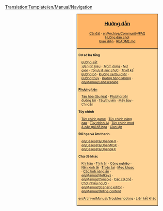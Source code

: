 <noinclude>[[Translation:Template/en/Manual/Navigation]]</noinclude>
<div style="float:right; padding-left:12px; background:#ffffff;">
<div style="border:1px solid #000000; background:#ffb466; padding:5px; -moz-border-radius-topleft:5px; -moz-border-radius-topright:5px; font-size: 12pt;">
<center><strong><font size="3">[[vi/Manual/Main Page|Hướng dẫn]]</font></strong></center>
<div style="font-size: 8pt; text-align: center;">
[[en/Manual/Installation|Cài đặt]] &middot; 
[[en/Archive/Community/FAQ]]<br />
[[en/Manual/Tutorial/Main Page|Hướng dẫn chơi]]<br />
[[en/Manual/Game interface|Giao diện]] &middot; 
[https://github.com/OpenTTD/OpenTTD/blob/master/README.md README.md]
</div>
</div>
<div style="border:1px solid black; border-top-width: 0px; background:#ffd496; padding:5px; -moz-border-radius-bottomleft:5px; -moz-border-radius-bottomright:8px; font-size: 8pt;">

<div style="width: 186px">
'''Cơ sở hạ tầng'''
<div style="margin-left:10px;">
[[en/Manual/Railway construction|Đường sắt]]: <br />
:''[[en/Manual/Signals|Đèn tín hiệu]]'' &middot; ''[[en/Manual/Railway station|Trạm dừng]]'' &middot; ''[[en/Community/Junctionary/Main Page|Nút giao]]'' &middot; ''[[en/Community/Railway Designs|Tối ưu & sức chứa]]'' &middot; ''[[en/Community/Rail Designs|Thiết kế]]''
[[en/Manual/Roadway construction|Đường bộ]] &middot; [[en/Manual/Tramways|Đường xe/tàu điện]] &middot; [[en/Manual/Waterway construction|Đường thủy]] &middot; [[en/Manual/Airport construction|Đường hàng không]] &middot; [[en/Manual/Landscaping]]
</div>
</div>

<div style="width: 186px">
'''[[en/Manual/Vehicles|Phương tiện]]'''
<div style="margin-left:10px;">
[[en/Manual/Trains|Tàu hỏa (tàu lửa)]] &middot; [[en/Manual/Road vehicles|Phương tiện đường bộ]] &middot; [[en/Manual/Ships|Tàu/thuyền]] &middot; [[en/Manual/Aircraft|Máy bay]] &middot; [[en/Manual/Orders|Chỉ dẫn]]
</div>
</div>

<div style="width: 186px">
'''Tùy chỉnh'''
<div style="margin-left:10px;">
[[en/Manual/Game options window|Tùy chỉnh game]] &middot; [[en/Archive/Manual/Settings/Advanced Settings|Tùy chỉnh nâng cao]] &middot; [[en/Manual/AI settings|Tùy chỉnh AI]] &middot; [[en/Manual/NewGRF|Tùy chỉnh mod & các gói đồ họa]] &middot; [[en/Manual/Sandbox options|Gian lận]]
</div>
</div>

<div style="width: 186px">
'''Đồ họa và âm thanh'''<br />
<div style="margin-left:10px;">
[[en/Basesets/OpenGFX]] &middot;
[[en/Basesets/OpenMSX]] &middot;
[[en/Basesets/OpenSFX]]
</div>
</div>

<div style="width: 186px">
'''Chủ đề khác'''<br />
<div style="margin-left:10px;">
[[en/Manual/Climates|Khí hậu]] &middot;
[[en/Manual/Towns|Thị trấn]] &middot;
[[en/Manual/Industries|Công nghiệp]] &middot;
[[en/Manual/Economy|Nền kinh tế]] &middot;
[[en/Manual/Disasters|Thiên tai]] &middot;
[[en/Manual/Tips|Mẹo khasc]] &middot;
[[en/Manual/Hidden features|Các tính năng ẩn]] &middot;
[[en/Manual/Hotkeys]] &middot;
[[en/Manual/Console]] &middot;
[[en/Manual/Game Mechanics/Main Page|Các cơ chế]] &middot;
[[en/Manual/Multiplayer|Chơi nhiều người]] &middot;
[[en/Manual/Scenario editor]] &middot;
[[en/Manual/Online content]]
</div>
</div>

[[en/Archive/Manual/Troubleshooting]] &middot; [[en/Archive/Lists/Links|Liên kết khác]]
</div>
</div>